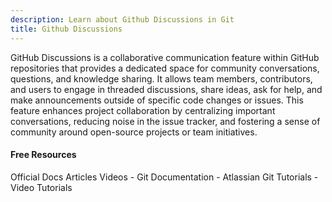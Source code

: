 ```yaml
---
description: Learn about Github Discussions in Git
title: Github Discussions
---
```


GitHub Discussions is a collaborative communication feature within GitHub repositories that provides a dedicated space for community conversations, questions, and knowledge sharing. It allows team members, contributors, and users to engage in threaded discussions, share ideas, ask for help, and make announcements outside of specific code changes or issues. This feature enhances project collaboration by centralizing important conversations, reducing noise in the issue tracker, and fostering a sense of community around open-source projects or team initiatives.

#### Free Resources

<Tabs defaultValue="official">
<TabsList>
<TabsTrigger value="official">Official Docs</TabsTrigger>
<TabsTrigger value="article">Articles</TabsTrigger>
<TabsTrigger value="video">Videos</TabsTrigger>
</TabsList>

<TabsContent value="official">
- <Link href="https://git-scm.com/docs">Git Documentation</Link>
</TabsContent>
<TabsContent value="article">
- <Link href="https://www.atlassian.com/git/tutorials">Atlassian Git Tutorials</Link>
</TabsContent>
<TabsContent value="video">
- <Link href="https://www.youtube.com/results?search_query=git+github-discussions+tutorial">Video Tutorials</Link>
</TabsContent>
</Tabs>

<Outlet path="5-github/basics/github-discussions" />
